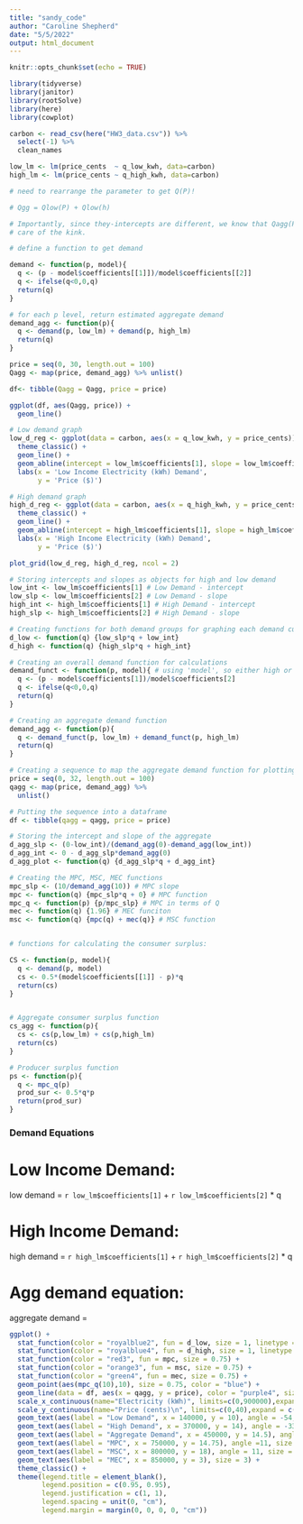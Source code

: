 ```yaml
---
title: "sandy_code"
author: "Caroline Shepherd"
date: "5/5/2022"
output: html_document
---
```


```r
knitr::opts_chunk$set(echo = TRUE)
```

```r

library(tidyverse)
library(janitor)
library(rootSolve)
library(here)
library(cowplot)

carbon <- read_csv(here("HW3_data.csv")) %>% 
  select(-1) %>% 
  clean_names

low_lm <- lm(price_cents  ~ q_low_kwh, data=carbon)
high_lm <- lm(price_cents ~ q_high_kwh, data=carbon)

# need to rearrange the parameter to get Q(P)! 

# Qgg = Qlow(P) + Qlow(h) 

# Importantly, since they-intercepts are different, we know that Qagg(P) will have a kink. I include an ifelse() statement to take
# care of the kink.

# define a function to get demand

demand <- function(p, model){
  q <- (p - model$coefficients[[1]])/model$coefficients[[2]]
  q <- ifelse(q<0,0,q)
  return(q)
}

# for each p level, return estimated aggregate demand
demand_agg <- function(p){
  q <- demand(p, low_lm) + demand(p, high_lm)
  return(q)
}

price = seq(0, 30, length.out = 100)
Qagg <- map(price, demand_agg) %>% unlist()

df<- tibble(Qagg = Qagg, price = price)

ggplot(df, aes(Qagg, price)) +
  geom_line()

```


```r
# Low demand graph
low_d_reg <- ggplot(data = carbon, aes(x = q_low_kwh, y = price_cents)) +
  theme_classic() +
  geom_line() +
  geom_abline(intercept = low_lm$coefficients[1], slope = low_lm$coefficients[2], color = 'red') +
  labs(x = 'Low Income Electricity (kWh) Demand',
       y = 'Price ($)')

# High demand graph
high_d_reg <- ggplot(data = carbon, aes(x = q_high_kwh, y = price_cents)) +
  theme_classic() +
  geom_line() +
  geom_abline(intercept = high_lm$coefficients[1], slope = high_lm$coefficients[2], color = 'red') +
  labs(x = 'High Income Electricity (kWh) Demand',
       y = 'Price ($)')

plot_grid(low_d_reg, high_d_reg, ncol = 2)
```

```r

# Storing intercepts and slopes as objects for high and low demand
low_int <- low_lm$coefficients[1] # Low Demand - intercept
low_slp <- low_lm$coefficients[2] # Low Demand - slope
high_int <- high_lm$coefficients[1] # High Demand - intercept
high_slp <- high_lm$coefficients[2] # High Demand - slope

# Creating functions for both demand groups for graphing each demand curve
d_low <- function(q) {low_slp*q + low_int}
d_high <- function(q) {high_slp*q + high_int}

# Creating an overall demand function for calculations
demand_funct <- function(p, model){ # using 'model', so either high or low demand can be used in this
  q <- (p - model$coefficients[1])/model$coefficients[2]
  q <- ifelse(q<0,0,q)
  return(q)
}

# Creating an aggregate demand function
demand_agg <- function(p){
  q <- demand_funct(p, low_lm) + demand_funct(p, high_lm)
  return(q)
}

# Creating a sequence to map the aggregate demand function for plotting
price = seq(0, 32, length.out = 100)
qagg <- map(price, demand_agg) %>% 
  unlist()

# Putting the sequence into a dataframe
df <- tibble(qagg = qagg, price = price)

# Storing the intercept and slope of the aggregate
d_agg_slp <- (0-low_int)/(demand_agg(0)-demand_agg(low_int))
d_agg_int <- 0 - d_agg_slp*demand_agg(0)
d_agg_plot <- function(q) {d_agg_slp*q + d_agg_int}

# Creating the MPC, MSC, MEC functions
mpc_slp <- (10/demand_agg(10)) # MPC slope
mpc <- function(q) {mpc_slp*q + 0} # MPC function
mpc_q <- function(p) {p/mpc_slp} # MPC in terms of Q
mec <- function(q) {1.96} # MEC funciton
msc <- function(q) {mpc(q) + mec(q)} # MSC function


# functions for calculating the consumer surplus:

CS <- function(p, model){
  q <- demand(p, model)
  cs <- 0.5*(model$coefficients[[1]] - p)*q
  return(cs)
}


# Aggregate consumer surplus function
cs_agg <- function(p){
  cs <- cs(p,low_lm) + cs(p,high_lm)
  return(cs)
}

# Producer surplus function
ps <- function(p){
  q <- mpc_q(p)
  prod_sur <- 0.5*q*p
  return(prod_sur)
}

```

### Demand Equations

# Low Income Demand:
low demand = `r low_lm$coefficients[1]` + `r low_lm$coefficients[2]` * q

# High Income Demand:
high demand = `r high_lm$coefficients[1]` + `r high_lm$coefficients[2]` * q

# Agg demand equation:
aggregate demand =


```r
ggplot() +
  stat_function(color = "royalblue2", fun = d_low, size = 1, linetype = "twodash") +
  stat_function(color = "royalblue4", fun = d_high, size = 1, linetype = "twodash") +
  stat_function(color = "red3", fun = mpc, size = 0.75) +
  stat_function(color = "orange3", fun = msc, size = 0.75) +
  stat_function(color = "green4", fun = mec, size = 0.75) +
  geom_point(aes(mpc_q(10),10), size = 0.75, color = "blue") +
  geom_line(data = df, aes(x = qagg, y = price), color = "purple4", size = 1) +
  scale_x_continuous(name="Electricity (kWh)", limits=c(0,900000),expand = c(0, 0)) +
  scale_y_continuous(name="Price (cents)\n", limits=c(0,40),expand = c(0, 0)) +
  geom_text(aes(label = "Low Demand", x = 140000, y = 10), angle = -54, size = 3) +
  geom_text(aes(label = "High Demand", x = 370000, y = 14), angle = -33, size = 3) +
  geom_text(aes(label = "Aggregate Demand", x = 450000, y = 14.5), angle = -24, size = 3) +
  geom_text(aes(label = "MPC", x = 750000, y = 14.75), angle =11, size = 3) +
  geom_text(aes(label = "MSC", x = 800000, y = 18), angle = 11, size = 3) +
  geom_text(aes(label = "MEC", x = 850000, y = 3), size = 3) +
  theme_classic() +
  theme(legend.title = element_blank(),
        legend.position = c(0.95, 0.95), 
        legend.justification = c(1, 1),
        legend.spacing = unit(0, "cm"), 
        legend.margin = margin(0, 0, 0, 0, "cm"))
```


